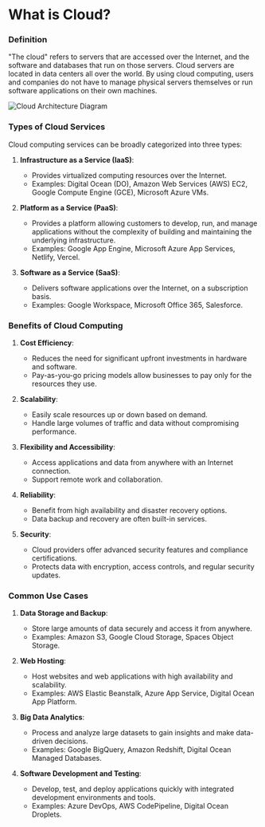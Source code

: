 # What is Cloud?

### Definition

"The cloud" refers to servers that are accessed over the Internet, and the software
and databases that run on those servers. Cloud servers are located in data centers
all over the world. By using cloud computing, users and companies do not have to
manage physical servers themselves or run software applications on their own machines.

<img
  src="/cloud-definition.webp"
  alt="Cloud Architecture Diagram"
  class="xl:w-2/3"
/>

### Types of Cloud Services

Cloud computing services can be broadly categorized into three types:

1. **Infrastructure as a Service (IaaS)**:

   - Provides virtualized computing resources over the Internet.
   - Examples: Digital Ocean (DO), Amazon Web Services (AWS) EC2, Google Compute Engine (GCE), Microsoft Azure VMs.

2. **Platform as a Service (PaaS)**:

   - Provides a platform allowing customers to develop, run, and manage applications without the complexity of building and maintaining the underlying infrastructure.
   - Examples: Google App Engine, Microsoft Azure App Services, Netlify, Vercel.

3. **Software as a Service (SaaS)**:
   - Delivers software applications over the Internet, on a subscription basis.
   - Examples: Google Workspace, Microsoft Office 365, Salesforce.

### Benefits of Cloud Computing

1. **Cost Efficiency**:

   - Reduces the need for significant upfront investments in hardware and software.
   - Pay-as-you-go pricing models allow businesses to pay only for the resources they use.

2. **Scalability**:

   - Easily scale resources up or down based on demand.
   - Handle large volumes of traffic and data without compromising performance.

3. **Flexibility and Accessibility**:

   - Access applications and data from anywhere with an Internet connection.
   - Support remote work and collaboration.

4. **Reliability**:

   - Benefit from high availability and disaster recovery options.
   - Data backup and recovery are often built-in services.

5. **Security**:
   - Cloud providers offer advanced security features and compliance certifications.
   - Protects data with encryption, access controls, and regular security updates.

### Common Use Cases

1. **Data Storage and Backup**:

   - Store large amounts of data securely and access it from anywhere.
   - Examples: Amazon S3, Google Cloud Storage, Spaces Object Storage.

2. **Web Hosting**:

   - Host websites and web applications with high availability and scalability.
   - Examples: AWS Elastic Beanstalk, Azure App Service, Digital Ocean App Platform.

3. **Big Data Analytics**:

   - Process and analyze large datasets to gain insights and make data-driven decisions.
   - Examples: Google BigQuery, Amazon Redshift, Digital Ocean Managed Databases.

4. **Software Development and Testing**:

   - Develop, test, and deploy applications quickly with integrated development environments and tools.
   - Examples: Azure DevOps, AWS CodePipeline, Digital Ocean Droplets.
